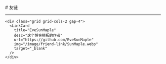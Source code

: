 
<BaseLayout title="友链">
  <BaseCard title="友链">
# 友链

---

    <div class="grid grid-cols-2 gap-4">
      <LinkCard
        title="EveSunMaple"
        desc="这个博客模板的作者"
        url="https://github.com/EveSunMaple"
        img="/image/friend-link/SunMaple.webp"
        target="_blank"
      />
    </div>
  </BaseCard>
</BaseLayout>
